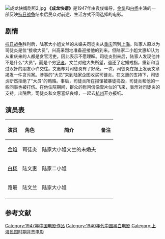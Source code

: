 {{Infobox Film
| name             = 成龙快婿 
| original_name    = 
| image            = 成龙快婿.jpg
| caption          = 成龙快婿剧照
| director         = 袁俊
| producer         = [[中央电影企业股份有限公司|中央电影企业股份有限公司]]二厂
| writer           = 袁俊
| narrator         = 
| starring         =  [[金焰|金焰]]<br />[[白杨_(演员)|白杨]]<br />[[路珊|路珊]]
| music            =  [[黄贻钧|黄贻钧]]
| cinematography   =  石凤岐
| editing          =  
| studio           =   
| distributor      =   
| released         = 1947年 
| rate             = 
| runtime          =  
| country          = {{ROC-1928}}
| language         = 中文
| imdb_id          = 
| amg_id           = 
| budget           =   
| gross            =   
| preceded_by      = 
| followed_by      =  
| cn_name        = 
| hk_name        = 
| tw_name        =
}}
[[File:成龙快婿剧照2.jpg|thumb]]
'''《成龙快婿》'''是1947年由袁俊编导，[[金焰|金焰]]和[[白杨_(演员)|白杨]]主演的一部反映[[中国抗日战争|抗日战争]]结束后民众对前途、生活方式不同选择的电影{{r|刘澍|page=122}}。

==剧情==
[[中国抗日战争|抗日战争]]胜利后，陆家大小姐文兰的未婚夫司徒炎从[[重庆|重庆]]回到[[上海|上海]]。陆家人原以为司徒炎是位“接收大员”，兴高采烈地准备迎接他的到来。但陆家二小姐文惠却认为从重庆来的人都是贪官污吏，因此表示不愿理睬。司徒炎到来后，陆家人发现他并不是什么“大员”，而是个穷[[记者|记者]]。文兰对他大失所望，退还了定婚戒指，重新和当过汉奸的朋友小许交往。文惠却对司徒炎有了好感。一次，司徒炎在报上发表文章揭发一件贪污案。涉事的“大员”来到陆家企图收买司徒炎。在文惠的支持下，司徒炎断然拒绝了“大员”的贿赂。事后，司徒炎所在报馆被暴徒捣毁，司徒炎和他的一些同事也被打伤。在他住院期间，群众的慰问信像雪片似的飞来，表示对司徒炎的支持。出院后，司徒炎和文惠喜结良缘，一起去[[杭州|杭州]]开办报纸。{{r|刘澍|朴圭媛|page1=123-124|page2=322-323}}

== 演员表 ==
{| class="wikitable sortable"
|- 
! 演员 !! 角色!! 简介 !! 备注
|-
|rowspan="1" |[[金焰|金焰]]||司徒炎||陆家大小姐文兰的未婚夫 ||
|-----
|rowspan="1" |[[白杨_(演员)|白杨]]||陆文惠||陆家二小姐  ||
|-----
|rowspan="1" |路珊||陆文兰||陆家大小姐 ||
|-----
|}

==参考文献==
{{Commons|Category:成龙快婿}}
{{Reflist|refs=
<ref name="朴圭媛">{{cite book |author=朴圭媛著|coauthors=石美玉，赵学美译  |title=《寻找我的外公：中国电影皇帝金焰》|url=https://archive.org/details/xunzhaowodewaigo0000pakk|year=2009年4月 |publisher=上海文艺出版社 |location=上海 |ISBN=978-7-5321-3077-1}}</ref>
<ref name="刘澍">{{cite book |author=刘澍|coauthors=   |title=《民国范儿——电影皇帝金焰》|year=2011年1月 |publisher=中国文史出版社 |location=北京 |ISBN=978-7-5034-2815-9}}</ref>
}}

[[Category:1947年中国电影作品|Category:1947年中国电影作品]]
[[Category:1940年代中国黑白电影|Category:1940年代中国黑白电影]]
[[Category:上海民国时期背景电影|Category:上海民国时期背景电影]]